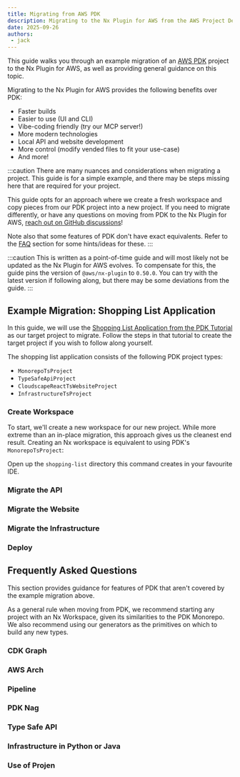 ```yaml
---
title: Migrating from AWS PDK
description: Migrating to the Nx Plugin for AWS from the AWS Project Development Kit (PDK)
date: 2025-09-26
authors:
 - jack
---
```



This guide walks you through an example migration of an [AWS PDK](https://github.com/aws/aws-pdk) project to the Nx Plugin for AWS, as well as providing general guidance on this topic.

Migrating to the Nx Plugin for AWS provides the following benefits over PDK:

- Faster builds
- Easier to use (UI and CLI)
- Vibe-coding friendly (<Link path="/get_started/building-with-ai">try our MCP server!</Link>)
- More modern technologies
- Local API and website development
- More control (modify vended files to fit your use-case)
- And more!

:::caution
There are many nuances and considerations when migrating a project. This guide is for a simple example, and there may be steps missing here that are required for your project.

This guide opts for an approach where we create a fresh workspace and copy pieces from our PDK project into a new project. If you need to migrate differently, or have any questions on moving from PDK to the Nx Plugin for AWS, [reach out on GitHub discussions](https://github.com/awslabs/nx-plugin-for-aws/discussions)!

Note also that some features of PDK don't have exact equivalents. Refer to the [FAQ](#frequently-asked-questions) section for some hints/ideas for these.
:::

:::caution
This is written as a point-of-time guide and will most likely not be updated as the Nx Plugin for AWS evolves. To compensate for this, the guide pins the version of `@aws/nx-plugin` to `0.50.0`. You can try with the latest version if following along, but there may be some deviations from the guide.
:::

## Example Migration: Shopping List Application

In this guide, we will use the [Shopping List Application from the PDK Tutorial](https://aws.github.io/aws-pdk/getting_started/shopping_list_app.html) as our target project to migrate. Follow the steps in that tutorial to create the target project if you wish to follow along yourself.

The shopping list application consists of the following PDK project types:

- `MonorepoTsProject`
- `TypeSafeApiProject`
- `CloudscapeReactTsWebsiteProject`
- `InfrastructureTsProject`

### Create Workspace

To start, we'll create a new workspace for our new project. While more extreme than an in-place migration, this approach gives us the cleanest end result. Creating an Nx workspace is equivalent to using PDK's `MonorepoTsProject`:

<CreateNxWorkspaceCommand workspace="shopping-list" iacProvider="CDK" nxVersion="21.4.1" nxPluginVersion="0.50.0" />

Open up the `shopping-list` directory this command creates in your favourite IDE.

### Migrate the API

<Snippet name="pdk-migration/example/01-migrate-api" parentHeading="Migrate the API" />

### Migrate the Website

<Snippet name="pdk-migration/example/02-migrate-website" parentHeading="Migrate the Website" />

### Migrate the Infrastructure

<Snippet name="pdk-migration/example/03-migrate-infra" parentHeading="Migrate the Infrastructure" />

### Deploy

<Snippet name="pdk-migration/example/04-deploy" parentHeading="Deploy" />

## Frequently Asked Questions

This section provides guidance for features of PDK that aren't covered by the example migration above.

As a general rule when moving from PDK, we recommend starting any project with an Nx Workspace, given its similarities to the PDK Monorepo. We also recommend using our generators as the primitives on which to build any new types.

<CreateNxWorkspaceCommand workspace="my-project" />

### CDK Graph

<Snippet name="pdk-migration/faq/cdk-graph" parentHeading="CDK Graph" />

### AWS Arch

<Snippet name="pdk-migration/faq/aws-arch" parentHeading="AWS Arch" />

### Pipeline

<Snippet name="pdk-migration/faq/pipeline" parentHeading="Pipeline" />

### PDK Nag

<Snippet name="pdk-migration/faq/pdk-nag" parentHeading="PDK Nag" />

### Type Safe API

<Snippet name="pdk-migration/faq/type-safe-api" parentHeading="Type Safe API" />

### Infrastructure in Python or Java

<Snippet name="pdk-migration/faq/infrastructure-python-java" parentHeading="Infrastructure in Python or Java" />

### Use of Projen

<Snippet name="pdk-migration/faq/use-of-projen" parentHeading="Use of Projen" />
